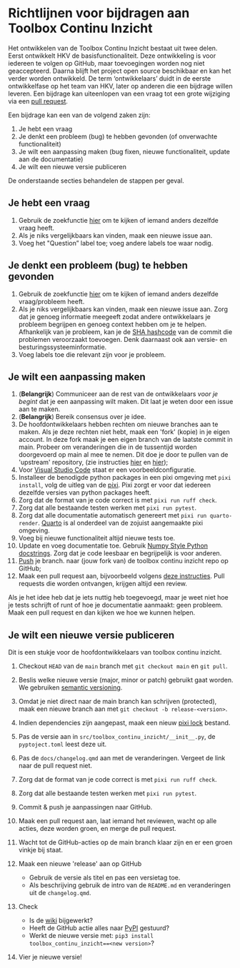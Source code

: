 # Richtlijnen voor bijdragen aan Toolbox Continu Inzicht

Het ontwikkelen van de Toolbox Continu Inzicht bestaat uit twee delen.
Eerst ontwikkelt HKV de basisfunctionaliteit. Deze ontwikkeling is voor iedereen te volgen op GitHub, maar toevoegingen worden nog niet geaccepteerd.
Daarna blijft het project open source beschikbaar en kan het verder worden ontwikkeld.
De term 'ontwikkelaars' duidt in de eerste ontwikkelfase op het team van HKV, later op anderen die een bijdrage willen leveren.
Een bijdrage kan uiteenlopen van een vraag tot een grote wijziging via een [pull
request](https://help.github.com/articles/about-pull-requests/).

Een bijdrage kan een van de volgend zaken zijn:

1. Je hebt een vraag
1. Je denkt een probleem (bug) te hebben gevonden (of onverwachte  functionaliteit)
1. Je wilt een aanpassing maken (bug fixen, nieuwe functionaliteit, update aan de documentatie)
1. Je wilt een nieuwe versie publiceren

De onderstaande secties behandelen de stappen per geval.

## Je hebt een vraag

1. Gebruik de zoekfunctie
    [hier](https://github.com/continu-inzicht/toolbox-continu-inzicht/issues) om te kijken
    of iemand anders dezelfde vraag heeft.
1. Als je niks vergelijkbaars kan vinden, maak een nieuwe issue aan.
1. Voeg het \"Question"\ label toe; voeg andere labels toe waar nodig.

## Je denkt een probleem (bug) te hebben gevonden

1. Gebruik de zoekfunctie
    [hier](https://github.com/continu-inzicht/toolbox-continu-inzicht/issues) om te kijken
    of iemand anders dezelfde vraag/probleem heeft.
1. Als je niks vergelijkbaars kan vinden, maak een nieuwe issue aan.
   Zorg dat je genoeg informatie meegeeft zodat andere ontwikkelaars je
   probleem begrijpen en genoeg context hebben om je te helpen.
   Afhankelijk van je probleem, kan je de [SHA
   hashcode](https://help.github.com/articles/autolinked-references-and-urls/#commit-shas) 
   van de commit die problemen veroorzaakt toevoegen. Denk daarnaast ook aan
   versie- en besturingssysteeminformatie.
1. Voeg labels toe die relevant zijn voor je probleem.

## Je wilt een aanpassing maken

1. (**Belangrijk**) Communiceer aan de rest van de ontwikkelaars _voor je begint_ dat je een aanpassing wilt maken. Dit laat je weten door een issue aan te maken. 
1. (**Belangrijk**) Bereik consensus over je idee.
1. De hoofdontwikkelaars hebben rechten om nieuwe branches aan te maken. 
   Als je deze rechten niet hebt, maak een \'fork\' (kopie) in je eigen account. 
   In deze fork maak je een eigen branch van de laatste  commit in main. Probeer om
    veranderingen die in de tussentijd worden doorgevoerd op main al mee
    te nemen. Dit doe je door te pullen van de \'upstream\'
    repository, (zie instructies
    [hier](https://help.github.com/articles/configuring-a-remote-for-a-fork/)
    en [hier](https://help.github.com/articles/syncing-a-fork/));
1. Voor [Visual Studio Code](https://code.visualstudio.com) staat er een voorbeeldconfiguratie.
1. Installeer de benodigde python packages in een pixi omgeving met `pixi install`, volg de uitleg van de [pixi](https://pixi.sh/latest/). Pixi zorgt er voor dat iedereen dezelfde versies van python packages heeft.
1. Zorg dat de format van je code correct is met `pixi run ruff check`.
1. Zorg dat alle bestaande testen werken met `pixi run pytest`.
1. Zorg dat alle documentatie automatisch genereert met `pixi run quarto-render`. [Quarto](https://quarto.org/docs/computations/python.html) is al onderdeel van de zojuist aangemaakte pixi omgeving.
1. Voeg bij nieuwe functionaliteit altijd nieuwe tests toe.
1. Update en voeg documentatie toe. Gebruik [Numpy Style Python
    docstrings](https://numpydoc.readthedocs.io/en/latest/format.html#documenting-classes). Zorg dat je code leesbaar en begrijpelijk is voor anderen.
1. [Push](http://rogerdudler.github.io/git-guide/) je branch.
    naar (jouw fork van) de toolbox continu inzicht repo op GitHub;
1. Maak een pull request aan, bijvoorbeeld volgens
    [deze instructies](https://help.github.com/articles/creating-a-pull-request/). Pull requests die worden ontvangen, krijgen altijd een review.

Als je het idee heb dat je iets nuttig heb toegevoegd,
maar je weet niet hoe je tests schrijft of runt
of hoe je documentatie aanmaakt: geen probleem.
Maak een pull request en dan kijken we hoe we kunnen helpen.

## Je wilt een nieuwe versie publiceren

Dit is een stukje voor de hoofdontwikkelaars van toolbox continu inzicht.

1. Checkout `HEAD` van de `main` branch met `git checkout main` en `git pull`.
1. Beslis welke nieuwe versie (major, minor or patch) gebruikt gaat worden. We gebruiken [semantic versioning](https://semver.org).
1. Omdat je niet direct naar de main branch kan schrijven (protected), maak een nieuwe branch aan met ``git checkout -b release-<version>``.
1. Indien dependencies zijn aangepast, maak een nieuw [pixi lock](https://pixi.sh/latest/features/lockfile/) bestand.
1. Pas de versie aan in `src/toolbox_continu_inzicht/__init__.py`, de `pyptoject.toml` leest deze uit.
1. Pas de `docs/changelog.qmd` aan met de veranderingen. Vergeet de link naar de pull request niet. 
1. Zorg dat de format van je code correct is met `pixi run ruff check`.
1. Zorg dat alle bestaande testen werken met `pixi run pytest`.
1. Commit & push je aanpassingen naar GitHub.
1. Maak een pull request aan, laat iemand het reviewen, wacht op alle acties, deze worden groen, en merge de pull request.
1. Wacht tot de GitHub-acties op de main branch klaar zijn en er een groen vinkje bij staat.
1. Maak een nieuwe \'release\' aan op GitHub
    - Gebruik de versie als titel en pas een versietag toe.
    - Als beschrijving gebruik de intro van de `README.md` en veranderingen uit de `changelog.qmd`.

1. Check

    - Is de [wiki](https://continu-inzicht.github.io/toolbox-continu-inzicht/) bijgewerkt?
    - Heeft de GitHub actie alles naar [PyPI](https://pypi.org/project/continu_inzicht_toolbox) gestuurd?
    - Werkt de nieuwe versie met:
        `pip3 install toolbox_continu_inzicht==<new version>`?

1. Vier je nieuwe versie!
